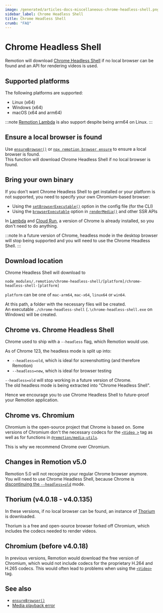 ```yaml
---
image: /generated/articles-docs-miscellaneous-chrome-headless-shell.png
sidebar_label: Chrome Headless Shell
title: Chrome Headless Shell
crumb: "FAQ"
---
```


# Chrome Headless Shell<AvailableFrom v="4.0.137"/>

Remotion will download [Chrome Headless Shell](https://developer.chrome.com/blog/chrome-headless-shell) if no local browser can be found and an API for rendering videos is used.

## Supported platforms

The following platforms are supported:

- Linux (x64)
- Windows (x64)
- macOS (x64 and arm64)

:::note
[Remotion Lambda](/docs/lambda) is also support despite being arm64 on Linux.
:::

## Ensure a local browser is found

Use [`ensureBrowser()`](/docs/renderer/ensure-browser) or [`npx remotion browser ensure`](/docs/cli/browser/ensure) to ensure a local browser is found.  
This function will download Chrome Headless Shell if no local browser is found.

## Bring your own binary

If you don't want Chrome Headless Shell to get installed or your platform is not supported, you need to specify your own Chromium-based browser:

- Using the [`setBrowserExecutable()`](/docs/config#setbrowserexecutable) option in the config file (for the CLI)
- Using the [`browserExecutable`](/docs/renderer/render-media) option in [`renderMedia()`](/docs/renderer/render-media) and other SSR APIs

In [Lambda](/docs/lambda) and [Cloud Run](/docs/cloudrun), a version of Chrome is already installed, so you don't need to do anything.

:::note
In a future version of Chrome, headless mode in the desktop browser will stop being supported and you will need to use the Chrome Headless Shell.
:::

## Download location

Chrome Headless Shell will download to

```
node_modules/.remotion/chrome-headless-shell/[platform]/chrome-headless-shell-[platform]
```

`platform` can be one of `mac-arm64`, `mac-x64`, `linux64` or `win64`.

At this path, a folder with the necessary files will be created.  
An executable `./chrome-headless-shell` (`.\chrome-headless-shell.exe` on Windows) will be created.

## Chrome vs. Chrome Headless Shell

Chrome used to ship with a `--headless` flag, which Remotion would use.

As of Chrome 123, the headless mode is split up into:

- `--headless=old`, which is ideal for screenshotting (and therefore Remotion)
- `--headless=new`, which is ideal for browser testing

`--headless=old` will stop working in a future version of Chrome.  
The old headless mode is being extracted into "Chrome Headless Shell".

Hence we encourage you to use Chrome Headless Shell to future-proof your Remotion application.

## Chrome vs. Chromium

Chromium is the open-source project that Chrome is based on. Some versions of Chromium don't the necessary codecs for the [`<Video >`](/docs/video) tag as well as for functions in [`@remotion/media-utils`](/docs/media-utils).

This is why we recommend Chrome over Chromium.

## Changes in Remotion v5.0

Remotion 5.0 will not recognize your regular Chrome browser anymore.  
You will need to use Chrome Headless Shell, because Chrome is [discontinuing the `--headless=old`](#chrome-vs-chrome-headless-shell) mode.

## Thorium (v4.0.18 - v4.0.135)

In these versions, if no local browser can be found, an instance of [Thorium](https://thorium.rocks/) is downloaded.

Thorium is a free and open-source browser forked off Chromium, which includes the codecs needed to render videos.

## Chromium (before v4.0.18)

In previous versions, Remotion would download the free version of Chromium, which would not include codecs for the proprietary H.264 and H.265 codecs.
This would often lead to problems when using the [`<Video>`](/docs/video) tag.

## See also

- [`ensureBrowser()`](/docs/renderer/ensure-browser)
- [Media playback error](/docs/media-playback-error)
